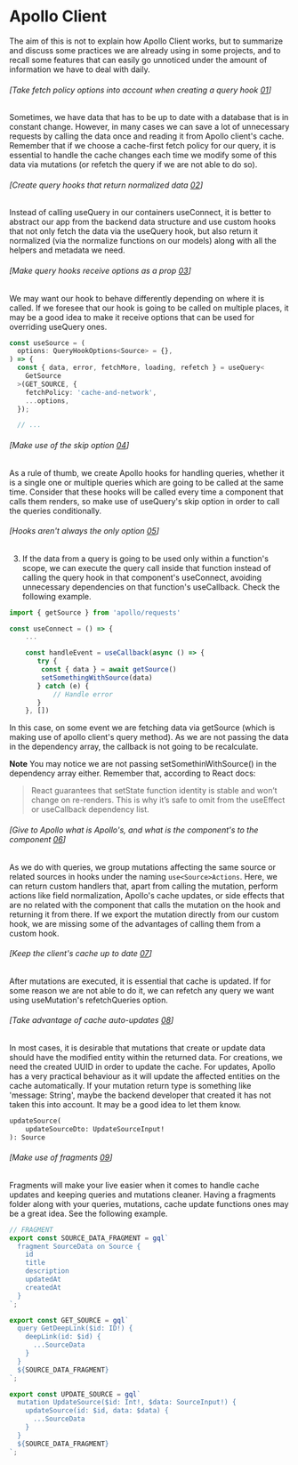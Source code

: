 # Apollo Client

The aim of this is not to explain how Apollo Client works, but to summarize and discuss some practices we are already using in some projects, and to recall some features that can easily go unnoticed under the amount of information we have to deal with daily.

###### [Take fetch policy options into account when creating a query hook [01](#point-01)]

Sometimes, we have data that has to be up to date with a database that is in constant change. However, in many cases we can save a lot of unnecessary requests by calling the data once and reading it from Apollo client's cache. Remember that if we choose a cache-first fetch policy for our query, it is essential to handle the cache changes each time we modify some of this data via mutations (or refetch the query if we are not able to do so).

###### [Create query hooks that return normalized data [02](#point-02)]

Instead of calling useQuery in our containers useConnect, it is better to abstract our app from the backend data structure and use custom hooks that not only fetch the data via the useQuery hook, but also return it normalized (via the normalize functions on our models) along with all the helpers and metadata we need.

###### [Make query hooks receive options as a prop [03](#point-03)]

We may want our hook to behave differently depending on where it is called. If we foresee that our hook is going to be called on multiple places, it may be a good idea to make it receive options that can be used for overriding useQuery ones.

```typescript
const useSource = (
  options: QueryHookOptions<Source> = {},
) => {
  const { data, error, fetchMore, loading, refetch } = useQuery<
    GetSource
  >(GET_SOURCE, {
    fetchPolicy: 'cache-and-network',
    ...options,
  });

  // ...
```

###### [Make use of the skip option [04](#point-04)]

As a rule of thumb, we create Apollo hooks for handling queries, whether it is a single one or multiple queries which are going to be called at the same time. Consider that these hooks will be called every time a component that calls them renders, so make use of useQuery's skip option in order to call the queries conditionally.

###### [Hooks aren't always the only option [05](#point-05)]

3. If the data from a query is going to be used only within a function's scope, we can execute the query call inside that function instead of calling the query hook in that component's useConnect, avoiding unnecessary dependencies on that function's useCallback. Check the following example.

```typescript
import { getSource } from 'apollo/requests'

const useConnect = () => {
    ...

    const handleEvent = useCallback(async () => {
       try {
        const { data } = await getSource()
        setSomethingWithSource(data)
       } catch (e) {
           // Handle error
       }
    }, [])

```

In this case, on some event we are fetching data via getSource (which is making use of apollo client's query method). As we are not passing the data in the dependency array, the callback is not going to be recalculate.

**Note** You may notice we are not passing setSomethinWithSource() in the dependency array either. Remember that, according to React docs:

> React guarantees that setState function identity is stable and won’t change on re-renders. This is why it’s safe to omit from the useEffect or useCallback dependency list.

###### [Give to Apollo what is Apollo's, and what is the component's to the component [06](#point-06)]

As we do with queries, we group mutations affecting the same source or related sources in hooks under the naming `use<Source>Actions`. Here, we can return custom handlers that, apart from calling the mutation, perform actions like field normalization, Apollo's cache updates, or side effects that are no related with the component that calls the mutation on the hook and returning it from there. If we export the mutation directly from our custom hook, we are missing some of the advantages of calling them from a custom hook.

###### [Keep the client's cache up to date [07](#point-07)]

After mutations are executed, it is essential that cache is updated. If for some reason we are not able to do it, we can refetch any query we want using useMutation's refetchQueries option.

###### [Take advantage of cache auto-updates [08](#point-08)]

In most cases, it is desirable that mutations that create or update data should have the modified entity within the returned data. For creations, we need the created UUID in order to update the cache. For updates, Apollo has a very practical behaviour as it will update the affected entities on the cache automatically. If your mutation return type is something like 'message: String', maybe the backend developer that created it has not taken this into account. It may be a good idea to let them know.

```graphql
updateSource(
    updateSourceDto: UpdateSourceInput!
): Source
```

###### [Make use of fragments [09](#point-09)]

Fragments will make your live easier when it comes to handle cache updates and keeping queries and mutations cleaner. Having a fragments folder along with your queries, mutations, cache update functions ones may be a great idea. See the following example.

```typescript
// FRAGMENT
export const SOURCE_DATA_FRAGMENT = gql`
  fragment SourceData on Source {
    id
    title
    description
    updatedAt
    createdAt
  }
`;

export const GET_SOURCE = gql`
  query GetDeepLink($id: ID!) {
    deepLink(id: $id) {
      ...SourceData
    }
  }
  ${SOURCE_DATA_FRAGMENT}
`;

export const UPDATE_SOURCE = gql`
  mutation UpdateSource($id: Int!, $data: SourceInput!) {
    updateSource(id: $id, data: $data) {
      ...SourceData
    }
  }
  ${SOURCE_DATA_FRAGMENT}
`;
```
